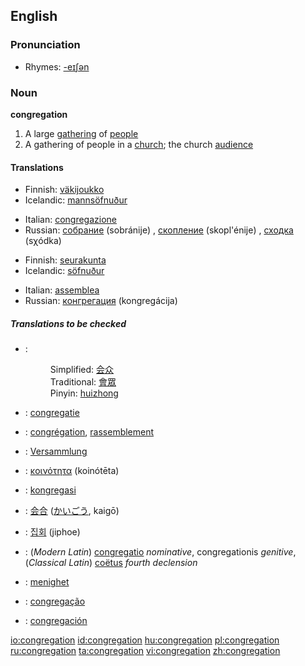 ==English==

===Pronunciation===
*Rhymes: [[Rhymes:English:-eɪʃǝn|-eɪʃǝn]]

===Noun===
'''congregation'''

# A large [[gathering]] of [[people]]
# A gathering of people in a [[church]]; the church [[audience]]

====Translations====
{{trans-top|A large gathering of people}}
*Finnish: [[väkijoukko]]
*Icelandic: [[mannsöfnuður]] {{m}}
{{trans-mid}}
*Italian: [[congregazione]]
*Russian: [[собрание]] (sobránije) {{n}}, [[скопление]] (skopl'énije) {{n}}, [[сходка]] (sχódka) {{f}}
{{trans-bottom}}

{{trans-top|A gathering of people in a church; the church audience}}
*Finnish: [[seurakunta]]
*Icelandic: [[söfnuður]] {{m}}
{{trans-mid}}
*Italian: [[assemblea]]
*Russian: [[конгрегация]] (kongregácija) {{f}}
{{trans-bottom}}

=====Translations to be checked=====
{{checktrans}}
{{top}}
*{{ttbc|Chinese}}:
*:Simplified: [[会众]]
*:Traditional: [[會眾]]
*:Pinyin: [[huizhong]]
*{{ttbc|Dutch}}: [[congregatie]]
*{{ttbc|French}}: [[congrégation]], [[rassemblement]]
*{{ttbc|German}}: [[Versammlung]]
*{{ttbc|Greek}}: [[κοινότητα]] (koinótēta)
{{mid}}
*{{ttbc|Indonesian}}: [[kongregasi]]
*{{ttbc|Japanese}}: [[会合]] ([[かいごう]], kaigō)
*{{ttbc|Korean}}: [[집회]] (jiphoe)
*{{ttbc|Latin}}: (''Modern Latin'') [[congregatio]] ''nominative'', congregationis ''genitive'', (''Classical Latin'') [[coëtus]] ''fourth declension''
*{{ttbc|Norwegian}}: [[menighet]]
*{{ttbc|Portuguese}}: [[congregação]]
*{{ttbc|Spanish}}: [[congregación]]
{{bottom}}

[[io:congregation]]
[[id:congregation]]
[[hu:congregation]]
[[pl:congregation]]
[[ru:congregation]]
[[ta:congregation]]
[[vi:congregation]]
[[zh:congregation]]